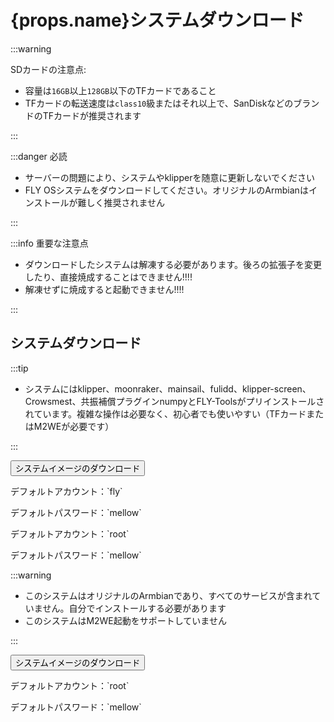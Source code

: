 # {props.name}システムダウンロード

:::warning

SDカードの注意点:

* 容量は`16GB`以上`128GB`以下のTFカードであること
* TFカードの転送速度は`class10`級またはそれ以上で、SanDiskなどのブランドのTFカードが推奨されます

:::

:::danger 必読

* サーバーの問題により、システムやklipperを随意に更新しないでください
* FLY OSシステムをダウンロードしてください。オリジナルのArmbianはインストールが難しく推奨されません

:::

:::info 重要な注意点

* ダウンロードしたシステムは解凍する必要があります。後ろの拡張子を変更したり、直接焼成することはできません!!!!
* 解凍せずに焼成すると起動できません!!!!

:::

## システムダウンロード

<Tabs>
  <TabItem value="flyos" label="FLYOS(アームビアンベース)" default>

:::tip

* システムにはklipper、moonraker、mainsail、fulidd、klipper-screen、Crowsmest、共振補償プラグインnumpyとFLY-Toolsがプリインストールされています。複雑な操作は必要なく、初心者でも使いやすい（TFカードまたはM2WEが必要です）

:::

<Button variant="contained" disableElevation href="https://cdn.mellow.klipper.cn/IMG/Beta/FlyOS_h5_3.3.4_fix_20240928.img.xz">システムイメージのダウンロード</Button>

<Tabs>
<TabItem value="fly" label="通常ユーザー" default>
<p>デフォルトアカウント：`fly`</p>
<p>デフォルトパスワード：`mellow`</p>
  </TabItem>
  <TabItem value="root" label="rootユーザー" default>
<p>デフォルトアカウント：`root`</p>
<p>デフォルトパスワード：`mellow`</p>
  </TabItem>
</Tabs>
  </TabItem>
<TabItem value="armbian" label="オリジナルArmbian">

:::warning

* このシステムはオリジナルのArmbianであり、すべてのサービスが含まれていません。自分でインストールする必要があります
* このシステムはM2WE起動をサポートしていません

:::

<Button variant="contained" color="success" disableElevation href="https://cdn.mellow.klipper.cn/IMG/Release/Armbian_22.08.0-trunk_Flypiv1_bullseye_current_5.15.52.img.xz">システムイメージのダウンロード</Button>

<p>デフォルトアカウント：`root`</p>
<p>デフォルトパスワード：`mellow`</p>

  </TabItem>
</Tabs>